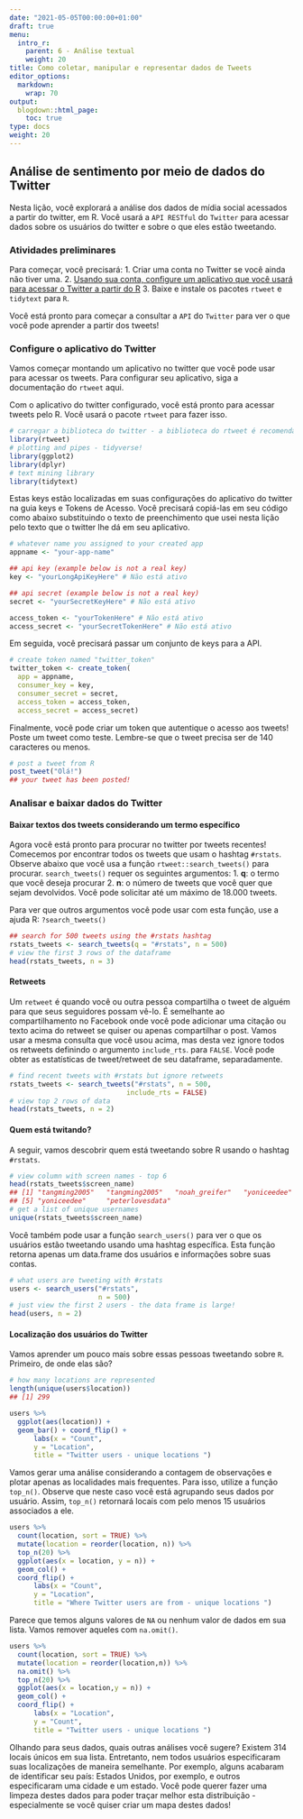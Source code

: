 ```yaml
---
date: "2021-05-05T00:00:00+01:00"
draft: true
menu:
  intro_r:
    parent: 6 - Análise textual
    weight: 20
title: Como coletar, manipular e representar dados de Tweets
editor_options: 
  markdown: 
    wrap: 70
output: 
  blogdown::html_page:
    toc: true
type: docs
weight: 20
---
```


## Análise de sentimento por meio de dados do Twitter

Nesta lição, você explorará a análise dos dados de mídia social acessados a partir do twitter, em R. Você usará a `API RESTful` do `Twitter` para acessar dados sobre os usuários do twitter e sobre o que eles estão tweetando.

### Atividades preliminares

Para começar, você precisará:
1.	Criar uma conta no Twitter se você ainda não tiver uma.
2.	[Usando sua conta, configure um aplicativo que você usará para acessar o Twitter a partir do R](https://cran.r-project.org/web/packages/rtweet/vignettes/auth.html) 
3.	Baixe e instale os pacotes `rtweet` e `tidytext` para `R`.

Você está pronto para começar a consultar a `API` do `Twitter` para ver o que você pode aprender a partir dos tweets!

### Configure o aplicativo do Twitter 

Vamos começar montando um aplicativo no twitter que você pode usar para acessar os tweets. Para configurar seu aplicativo, siga a documentação do `rtweet` aqui.

Com o aplicativo do twitter configurado, você está pronto para acessar tweets pelo R. Você usará o pacote `rtweet` para fazer isso.

```r
# carregar a biblioteca do twitter - a biblioteca do rtweet é recomendada
library(rtweet)
# plotting and pipes - tidyverse!
library(ggplot2)
library(dplyr)
# text mining library
library(tidytext)
```

Estas keys estão localizadas em suas configurações do aplicativo do twitter na guia keys e Tokens de Acesso. Você precisará copiá-las em seu código como  abaixo substituindo o texto de preenchimento que usei nesta lição pelo texto que o twitter lhe dá em seu aplicativo.

```r
# whatever name you assigned to your created app
appname <- "your-app-name"

## api key (example below is not a real key)
key <- "yourLongApiKeyHere" # Não está ativo

## api secret (example below is not a real key)
secret <- "yourSecretKeyHere" # Não está ativo

access_token <- "yourTokenHere" # Não está ativo
access_secret <- "yourSecretTokenHere" # Não está ativo

```

Em seguida, você precisará passar um conjunto de keys para a API.

```r
# create token named "twitter_token"
twitter_token <- create_token(
  app = appname,
  consumer_key = key,
  consumer_secret = secret,
  access_token = access_token,
  access_secret = access_secret)
```

Finalmente, você pode criar um token que autentique o acesso aos tweets! Poste um tweet como teste. Lembre-se que o tweet precisa ser de 140 caracteres ou menos.

```r
# post a tweet from R
post_tweet("Olá!")
## your tweet has been posted!
```

### Analisar e baixar dados do Twitter

#### Baixar textos dos tweets considerando um termo específico

Agora você está pronto para procurar no twitter por tweets recentes! Comecemos por encontrar todos os tweets que usam o hashtag `#rstats`. Observe abaixo que você usa a função `rtweet::search_tweets()` para procurar. `search_tweets()` requer os seguintes argumentos:
1. **q**: o termo que você deseja procurar
2. **n**: o número de tweets que você quer que sejam devolvidos. Você pode solicitar até um máximo de 18.000 tweets.

Para ver que outros argumentos você pode usar com esta função, use a ajuda R: `?search_tweets()`

```r
## search for 500 tweets using the #rstats hashtag
rstats_tweets <- search_tweets(q = "#rstats", n = 500)
# view the first 3 rows of the dataframe
head(rstats_tweets, n = 3)
```

#### Retweets
Um `retweet` é quando você ou outra pessoa compartilha o tweet de alguém para que seus seguidores possam vê-lo. É semelhante ao compartilhamento no Facebook onde você pode adicionar uma citação ou texto acima do retweet se quiser ou apenas compartilhar o post. Vamos usar a mesma consulta que você usou acima, mas desta vez ignore todos os retweets definindo o argumento `include_rts`. para `FALSE`. Você pode obter as estatísticas de tweet/retweet de seu dataframe, separadamente.

```r
# find recent tweets with #rstats but ignore retweets
rstats_tweets <- search_tweets("#rstats", n = 500,
                             include_rts = FALSE)
# view top 2 rows of data
head(rstats_tweets, n = 2)
```


#### Quem está twitando?

A seguir, vamos descobrir quem está tweetando sobre R usando o hashtag `#rstats`. 

```r
# view column with screen names - top 6
head(rstats_tweets$screen_name)
## [1] "tangming2005"   "tangming2005"   "noah_greifer"   "yoniceedee"    
## [5] "yoniceedee"     "peterlovesdata"
# get a list of unique usernames
unique(rstats_tweets$screen_name)
```

Você também pode usar a função `search_users()` para ver o que os usuários estão tweetando usando uma hashtag específica. Esta função retorna apenas um data.frame dos usuários e informações sobre suas contas.

```r
# what users are tweeting with #rstats
users <- search_users("#rstats",
                      n = 500)
# just view the first 2 users - the data frame is large!
head(users, n = 2)
```

#### Localização dos usuários do Twitter

Vamos aprender um pouco mais sobre essas pessoas tweetando sobre `R`. Primeiro, de onde elas são?

```r
# how many locations are represented
length(unique(users$location))
## [1] 299

users %>%
  ggplot(aes(location)) +
  geom_bar() + coord_flip() +
      labs(x = "Count",
      y = "Location",
      title = "Twitter users - unique locations ")
```

Vamos gerar uma análise considerando a contagem de observações e plotar apenas as localidades mais frequentes. Para isso, utilize a função `top_n()`. Observe que neste caso você está agrupando seus dados por usuário. Assim, `top_n()` retornará locais com pelo menos 15 usuários associados a ele.

```r
users %>%
  count(location, sort = TRUE) %>%
  mutate(location = reorder(location, n)) %>%
  top_n(20) %>%
  ggplot(aes(x = location, y = n)) +
  geom_col() +
  coord_flip() +
      labs(x = "Count",
      y = "Location",
      title = "Where Twitter users are from - unique locations ")

```

Parece que temos alguns valores de `NA` ou nenhum valor de dados em sua lista. Vamos remover aqueles com `na.omit()`.

```r

users %>%
  count(location, sort = TRUE) %>%
  mutate(location = reorder(location,n)) %>%
  na.omit() %>%
  top_n(20) %>%
  ggplot(aes(x = location,y = n)) +
  geom_col() +
  coord_flip() +
      labs(x = "Location",
      y = "Count",
      title = "Twitter users - unique locations ")

```

Olhando para seus dados, quais outras análises você sugere? Existem 314 locais únicos em sua lista. Entretanto, nem todos usuários especificaram suas localizações de maneira semelhante. Por exemplo, alguns acabaram de identificar seu país: Estados Unidos, por exemplo, e outros especificaram uma cidade e um estado. Você pode querer fazer uma limpeza destes dados para poder traçar melhor esta distribuição - especialmente se você quiser criar um mapa destes dados!
